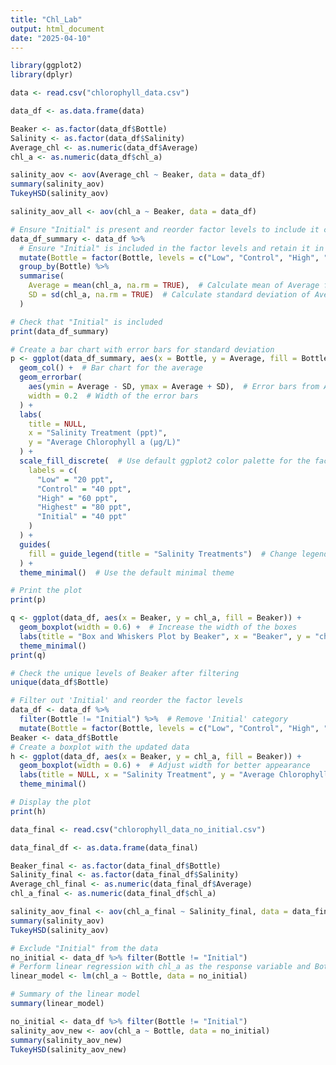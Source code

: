 ```yaml
---
title: "Chl_Lab"
output: html_document
date: "2025-04-10"
---
```


```r
library(ggplot2)
library(dplyr)
```

```r
data <- read.csv("chlorophyll_data.csv")
```

```r
data_df <- as.data.frame(data)
```

```r
Beaker <- as.factor(data_df$Bottle)
Salinity <- as.factor(data_df$Salinity)
Average_chl <- as.numeric(data_df$Average)
chl_a <- as.numeric(data_df$chl_a)
```

```r
salinity_aov <- aov(Average_chl ~ Beaker, data = data_df)
summary(salinity_aov)
TukeyHSD(salinity_aov)
```

```r
salinity_aov_all <- aov(chl_a ~ Beaker, data = data_df)
```

```r
# Ensure "Initial" is present and reorder factor levels to include it correctly
data_df_summary <- data_df %>%
  # Ensure "Initial" is included in the factor levels and retain it in the data
  mutate(Bottle = factor(Bottle, levels = c("Low", "Control", "High", "Highest", "Initial"))) %>%
  group_by(Bottle) %>%
  summarise(
    Average = mean(chl_a, na.rm = TRUE),  # Calculate mean of Average for each Beaker
    SD = sd(chl_a, na.rm = TRUE)  # Calculate standard deviation of Average for each Beaker
  )

# Check that "Initial" is included
print(data_df_summary)

# Create a bar chart with error bars for standard deviation
p <- ggplot(data_df_summary, aes(x = Bottle, y = Average, fill = Bottle)) +
  geom_col() +  # Bar chart for the average
  geom_errorbar(
    aes(ymin = Average - SD, ymax = Average + SD),  # Error bars from Average ± SD
    width = 0.2  # Width of the error bars
  ) +
  labs(
    title = NULL,
    x = "Salinity Treatment (ppt)",
    y = "Average Chlorophyll a (µg/L)"
  ) +
  scale_fill_discrete(  # Use default ggplot2 color palette for the factor levels
    labels = c(
      "Low" = "20 ppt", 
      "Control" = "40 ppt", 
      "High" = "60 ppt", 
      "Highest" = "80 ppt", 
      "Initial" = "40 ppt"
    )
  ) +
  guides(
    fill = guide_legend(title = "Salinity Treatments")  # Change legend title
  ) +
  theme_minimal()  # Use the default minimal theme

# Print the plot
print(p)
```


```r
q <- ggplot(data_df, aes(x = Beaker, y = chl_a, fill = Beaker)) + 
  geom_boxplot(width = 0.6) +  # Increase the width of the boxes
  labs(title = "Box and Whiskers Plot by Beaker", x = "Beaker", y = "chl_a") + 
  theme_minimal()
print(q)
```

```r

# Check the unique levels of Beaker after filtering
unique(data_df$Bottle)

# Filter out 'Initial' and reorder the factor levels
data_df <- data_df %>%
  filter(Bottle != "Initial") %>%  # Remove 'Initial' category
  mutate(Bottle = factor(Bottle, levels = c("Low", "Control", "High", "Highest")))  # Reorder factor levels
Beaker <- data_df$Bottle
# Create a boxplot with the updated data
h <- ggplot(data_df, aes(x = Beaker, y = chl_a, fill = Beaker)) + 
  geom_boxplot(width = 0.6) +  # Adjust width for better appearance
  labs(title = NULL, x = "Salinity Treatment", y = "Average Chlorophyll (µg/L)") + 
  theme_minimal()

# Display the plot
print(h)
```

```r
data_final <- read.csv("chlorophyll_data_no_initial.csv")
```

```r
data_final_df <- as.data.frame(data_final)
```

```r
Beaker_final <- as.factor(data_final_df$Bottle)
Salinity_final <- as.factor(data_final_df$Salinity)
Average_chl_final <- as.numeric(data_final_df$Average)
chl_a_final <- as.numeric(data_final_df$chl_a)
```

```r
salinity_aov_final <- aov(chl_a_final ~ Salinity_final, data = data_final_df)
summary(salinity_aov)
TukeyHSD(salinity_aov)
```

```r
# Exclude "Initial" from the data
no_initial <- data_df %>% filter(Bottle != "Initial")
# Perform linear regression with chl_a as the response variable and Bottle as the predictor
linear_model <- lm(chl_a ~ Bottle, data = no_initial)

# Summary of the linear model
summary(linear_model)
```


```r
no_initial <- data_df %>% filter(Bottle != "Initial")
salinity_aov_new <- aov(chl_a ~ Bottle, data = no_initial)
summary(salinity_aov_new)
TukeyHSD(salinity_aov_new)
```